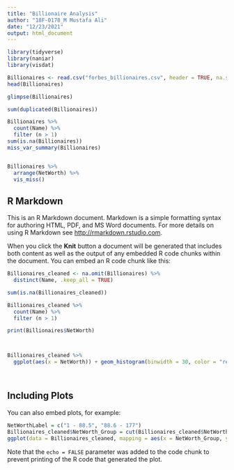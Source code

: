 ---
title: "Billionaire Analysis"
author: "18F-0178_M Mustafa Ali"
date: "12/23/2021"
output: html_document
---

```{r setup, include=FALSE}
library(tidyverse)
library(naniar)
library(visdat)

Billionaires <- read.csv("forbes_billionaires.csv", header = TRUE, na.strings = c("NA","N/A",""))
head(Billionaires)

glimpse(Billionaires)

sum(duplicated(Billionaires))

Billionaires %>%
  count(Name) %>%
  filter (n > 1)
sum(is.na(Billionaires))
miss_var_summary(Billionaires)


Billionaires %>%
  arrange(NetWorth) %>%
  vis_miss()
```

## R Markdown

This is an R Markdown document. Markdown is a simple formatting syntax for authoring HTML, PDF, and MS Word documents. For more details on using R Markdown see <http://rmarkdown.rstudio.com>.

When you click the **Knit** button a document will be generated that includes both content as well as the output of any embedded R code chunks within the document. You can embed an R code chunk like this:

```{r cars}
Billionaires_cleaned <- na.omit(Billionaires) %>%
  distinct(Name, .keep_all = TRUE)

sum(is.na(Billionaires_cleaned))

Billionaires_cleaned %>%
  count(Name) %>%
  filter (n > 1)

print(Billionaires$NetWorth)



Billionaires_cleaned %>%
  ggplot(aes(x = NetWorth)) + geom_histogram(binwidth = 30, color = "red", fill = "white") + labs(title = "Net Worth")




```

## Including Plots

You can also embed plots, for example:

```{r pressure, echo=FALSE}
NetWorthLabel = c("1 - 88.5", "88.6 - 177")
Billionaires_cleaned$NetWorth_Group = cut(Billionaires_cleaned$NetWorth, breaks = c(1, 88.5, Inf), labels = NetWorthLabel, right = FALSE)
ggplot(data = Billionaires_cleaned, mapping = aes(x = NetWorth_Group, y = Age)) + geom_boxplot(alpha = 0, color = "red", fill = "white") + geom_jitter(color = "blue", alpha = 0.5) + labs(title = "Forbes Billionaires 2021 by Age")
```

Note that the `echo = FALSE` parameter was added to the code chunk to prevent printing of the R code that generated the plot.
